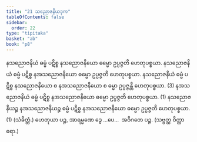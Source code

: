 ```yaml
---
title: "21 သညောဇနိယဒုက"
tableOfContents: false
sidebar:
  order: 22
type: "tipitaka"
basket: "ab"
book: "p8"
---
```



<DynamicBreadcrumb />

<Division number="35" book="p8" e="ch" v="40" p="85">

<Paragraph number="104" book="p8">
နသညောဇနိယံ ဓမ္မံ ပဋိစ္စ နသညောဇနိယော ဓမ္မော ဥပ္ပဇ္ဇတိ ဟေတုပစ္စယာ. နသညောဇနိယံ ဓမ္မံ ပဋိစ္စ နအသညောဇနိယော ဓမ္မော ဥပ္ပဇ္ဇတိ ဟေတုပစ္စယာ. နသညောဇနိယံ ဓမ္မံ ပဋိစ္စ နသညောဇနိယော စ နအသညောဇနိယော စ ဓမ္မာ ဥပ္ပဇ္ဇန္တိ ဟေတုပစ္စယာ. (3)
</Paragraph>

<Paragraph number="105" book="p8">
နအသညောဇနိယံ ဓမ္မံ ပဋိစ္စ နအသညောဇနိယော ဓမ္မော ဥပ္ပဇ္ဇတိ ဟေတုပစ္စယာ. (1)
</Paragraph>

<Paragraph number="106" book="p8">
နသညောဇနိယဉ္စ နအသညောဇနိယဉ္စ ဓမ္မံ ပဋိစ္စ နအသညောဇနိယော ဓမ္မော ဥပ္ပဇ္ဇတိ ဟေတုပစ္စယာ. (1) (သံခိတ္တံ.)
</Paragraph>

<Paragraph number="107" book="p8">
ဟေတုယာ ပဉ္စ, အာရမ္မဏေ ဒွေ …ပေ…  အဝိဂတေ ပဉ္စ. (သဗ္ဗတ္ထ ဝိတ္ထာရော.)
</Paragraph>
</Division>